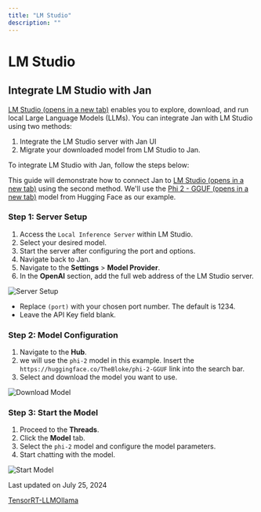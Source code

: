 ```yaml
---
title: "LM Studio"
description: ""
---
```


# LM Studio

## Integrate LM Studio with Jan[](#integrate-lm-studio-with-jan)

[LM Studio (opens in a new tab)](https://lmstudio.ai/) enables you to explore, download, and run local Large Language Models (LLMs). You can integrate Jan with LM Studio using two methods:

1.  Integrate the LM Studio server with Jan UI
2.  Migrate your downloaded model from LM Studio to Jan.

To integrate LM Studio with Jan, follow the steps below:

This guide will demonstrate how to connect Jan to [LM Studio (opens in a new tab)](https://lmstudio.ai/) using the second method. We'll use the [Phi 2 - GGUF (opens in a new tab)](https://huggingface.co/TheBloke/phi-2-GGUF) model from Hugging Face as our example.

### Step 1: Server Setup[](#step-1-server-setup)

1.  Access the `Local Inference Server` within LM Studio.
2.  Select your desired model.
3.  Start the server after configuring the port and options.
4.  Navigate back to Jan.
5.  Navigate to the **Settings** > **Model Provider**.
6.  In the **OpenAI** section, add the full web address of the LM Studio server.

  

![Server Setup](https://jan.ai/_next/static/media/LM-Studio-v1.280ab17b.gif)

*   Replace `(port)` with your chosen port number. The default is 1234.
*   Leave the API Key field blank.

### Step 2: Model Configuration[](#step-2-model-configuration)

1.  Navigate to the **Hub**.
2.  we will use the `phi-2` model in this example. Insert the `https://huggingface.co/TheBloke/phi-2-GGUF` link into the search bar.
3.  Select and download the model you want to use.

  

![Download Model](https://jan.ai/_next/static/media/LM-Studio-v2.b7317f4b.gif)

### Step 3: Start the Model[](#step-3-start-the-model)

1.  Proceed to the **Threads**.
2.  Click the **Model** tab.
3.  Select the `phi-2` model and configure the model parameters.
4.  Start chatting with the model.

  

![Start Model](https://jan.ai/_next/static/media/LM-Studio-v3.d2d0c403.gif)

Last updated on July 25, 2024

[TensorRT-LLM](/docs/built-in/tensorrt-llm "TensorRT-LLM")[Ollama](/docs/local-models/ollama "Ollama")